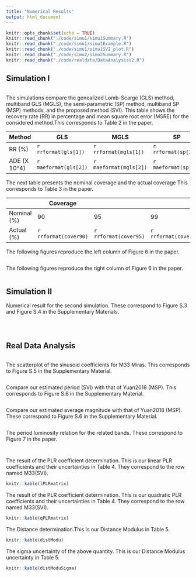 ```yaml
---
title: "Numerical Results"
output: html_document
---
```


```r
knitr::opts_chunk$set(echo = TRUE)
knitr::read_chunk("./code/simu1/simu1Summary.R")
knitr::read_chunk("./code/simu1/simu1Example.R")
knitr::read_chunk("./code/simu1/simu1SVI_plot.R")
knitr::read_chunk("./code/simu2/simu2Summary.R")
knitr::read_chunk("./code/realdata/DataAnalysisV2.R")
```


## Simulation I

```r
```

The simulations compare the genealized Lomb-Scarge (GLS) method, multiband GLS (MGLS), the semi-parametric (SP) method, multiband SP (MSP) methods, and the proposed method (SVI). This table shows the recovery rate (RR) in percentage and mean square root error (MSRE) for the considered method.This corresponds to Table 2 in the paper.

| Method | GLS | MGLS | SP | MSP | SVI |
|--------|--------|--------|--------|--------|--------|
| RR (%)  | `r rrformat(gls[1])` |  `r rrformat(mgls[1])` |  `r rrformat(sp[1])` |  `r rrformat(msp[1])` |  `r rrformat(svi[1])` |
| ADE (X 10^4)  | `r maeformat(gls[2])` |  `r maeformat(mgls[2])` |  `r maeformat(sp[2])` |  `r maeformat(msp[2])` |  `r maeformat(svi[2])` |

The next table presents the nominal coverage and the actual coverage 
This corresponds to Table 3 in the paper.


|   | Coverage |  |   |   | 
|----|--------|---|---|---|
|Nominal (%) | 90  | 95  | 99 | 99.5 |
|Actual (%) | `r rrformat(cover90)`|`r rrformat(cover95)`|`r rrformat(cover99)`|`r rrformat(cover995)`|

The following figures reproduce the left column of Figure 6 in the paper.

```r
```

The following figures reproduce the right column of Figure 6 in the paper.

```r
```

## Simulation II

Numerical result for the second simulation. These correspond to Figure S.3 and Figure S.4 in the Supplementary Materials.

```r
```


```r
```

```r
```

## Real Data Analysis




```r
```


The scatterplot of the sinusoid coefficients for M33 Miras. This corresponds to Figure S.5 in the Supplementary Material.
```r
```


Compare our estimated period (SVI) with that of Yuan2018 (MSP). This corresponds to Figure S.6 in the Supplementary Material.
```r
```



Compare our estimated average magnitude with that of Yuan2018 (MSP). These correspond to Figure S.6 in the Supplementary Material.
```r
```



The period luminosity relation for the related bands. These correspond to Figure 7 in the paper.
```r
```



```r
```

The result of the PLR coefficient determination. This is our linear PLR coefficients and their uncertainties in Table 4. They correspond to the row named M33(SVI).
```r
knitr::kable(lPLRmatrix)
```

The result of the PLR coefficient determination. This is our quadratic PLR coefficients and their uncertainties in Table 4. They correspond to the row named M33(SVI).
```r
knitr::kable(qPLRmatrix)
```


The Distance determination.This is our Distance Modulus in Table 5.
```r
knitr::kable(distModu)
```

The sigma uncertainty of the above quantity. This is our Distance Modulus uncertainty in Table 5.
```r
knitr::kable(distModuSigma)
```

